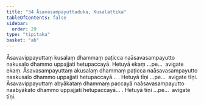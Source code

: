 ```yaml
---
title: "34 Āsavasampayuttaduka, Kusalattika"
tableOfContents: false
sidebar:
  order: 29
type: "tipitaka"
basket: "ab"
---
```



<DynamicBreadcrumb />

<Division number="43">

<Paragraph number="125">
Āsavavippayuttaṃ kusalaṃ dhammaṃ paṭicca naāsavasampayutto nakusalo dhammo uppajjati hetupaccayā. Hetuyā ekaṃ …pe…  avigate ekaṃ.
</Paragraph>

<Paragraph number="126">
Āsavasampayuttaṃ akusalaṃ dhammaṃ paṭicca naāsavasampayutto naakusalo dhammo uppajjati hetupaccayā… . Hetuyā tīṇi …pe…  avigate tīṇi.
</Paragraph>

<Paragraph number="127">
Āsavavippayuttaṃ abyākataṃ dhammaṃ paccayā naāsavasampayutto naabyākato dhammo uppajjati hetupaccayā… . Hetuyā tīṇi …pe…  avigate tīṇi.
</Paragraph>
</Division>